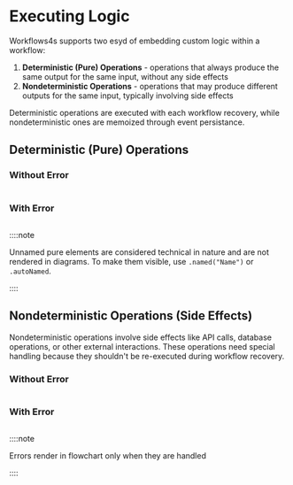 
# Executing Logic

Workflows4s supports two esyd of embedding custom logic within a workflow:
1. **Deterministic (Pure) Operations** - operations that always produce the same output for the same input, without any side effects
2. **Nondeterministic Operations** - operations that may produce different outputs for the same input, typically involving side effects

Deterministic operations are executed with each workflow recovery,
while nondeterministic ones are memoized through event persistance.

## Deterministic (Pure) Operations

### Without Error

```scala file=./main/scala/workflows4s/example/docs/PureExample.scala start=start_withoutError end=end_withoutError
```

<OperationOutputs name="pure"/>

### With Error

```scala file=./main/scala/workflows4s/example/docs/PureExample.scala start=start_withError end=end_withError
```

<OperationOutputs name="pure-error"/>

::::note

Unnamed pure elements are considered technical in nature and are not rendered in diagrams.
To make them visible, use `.named("Name")` or `.autoNamed`.

::::

## Nondeterministic Operations (Side Effects)

Nondeterministic operations involve side effects like API calls, database operations, or other external interactions.
These operations need special handling because they shouldn't be re-executed during workflow recovery.

### Without Error

```scala file=./main/scala/workflows4s/example/docs/RunIOExample.scala start=start_withoutError end=end_withoutError
```

<OperationOutputs name="run-io"/>

### With Error

```scala file=./main/scala/workflows4s/example/docs/RunIOExample.scala start=start_withError end=end_withError
```

<OperationOutputs name="run-io-error"/>

::::note

Errors render in flowchart only when they are handled

::::
